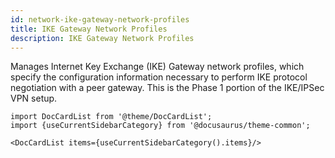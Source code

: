```yaml
---
id: network-ike-gateway-network-profiles
title: IKE Gateway Network Profiles
description: IKE Gateway Network Profiles
---
```




Manages Internet Key Exchange (IKE) Gateway network profiles, which specify the
configuration information necessary to perform IKE protocol negotiation with a peer gateway.
This is the Phase 1 portion of the IKE/IPSec VPN setup.




```mdx-code-block
import DocCardList from '@theme/DocCardList';
import {useCurrentSidebarCategory} from '@docusaurus/theme-common';

<DocCardList items={useCurrentSidebarCategory().items}/>
```
      